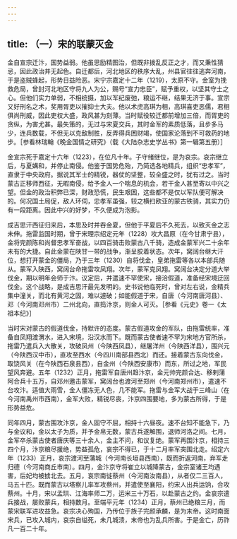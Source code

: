 ```yaml
---
---
---
```

title: （一）宋的联蒙灭金
---



金自宣宗迁汴，国势益弱。他虽思励精图治，但既非拨乱反正之才，而又秉性猜忌，因此政治并无起色。自迁都后，河北地区的秩序大乱，州县官往往逃奔河南，于是盗贼蜂起，形势日益险恶。宋宁宗嘉定十二年（1219），太原不守。金室为挽救危局，曾封河北地区守将九人为公，赐号“宣力忠臣”，赋予重权，以坚其守土之心。但他们实力单弱，不相统摄，加以军纪废弛，粮运不继，结果无济于事。宣宗又好刑名之术，奖用胥吏以摧抑士大夫。他以术虎高琪为相，高琪喜吏恶儒，君相俱尚刑威，因此吏权大盛，政风甚为刻薄。当时赋役较迁都前增加三倍，而胥吏的贪纵，为害尤甚。最失策的，无过与宋夏交兵，其时金军的素质低落，且步多马少，连兵数载，不但无以克敌制胜，反弄得兵困财竭，使国家沦落到不可救药的地步。［参看林瑞翰《晚金国情之研究》（载《大陆杂志史学丛书》第一辑第五册）］

金宣宗死于嘉定十六年（1223），在位凡十年。子守绪继位，是为哀宗。哀宗继立后，与夏媾和，并停止南侵。他鉴于国势危殆，乃简选各地精兵，组织“忠孝军”，直隶于中央政府。据说其军士的精锐，器仗的坚整，较全盛之时，犹有过之。当时蒙古正移师西征，无暇南侵，给予金人一个喘息的机会，若干金人甚至寄以中兴之望。但金的政治积弊已深，财政恐慌，民生艰困，这些都不是仅以军队便可解决的。何况国土局促，敌人环伺，忠孝军虽强，较之横扫欧亚的蒙古铁骑，其实力仍有一段距离。因此中兴的好梦，不久便成为泡影。

成吉思汗西征归来后，本思及时并吞金夏，但他于平夏后不久死去，以致灭金之志未伸。拖雷监国时期，曾于宋理宗绍定元年（1228）攻大昌原（在今甘肃宁县），金将完颜陈和尚督忠孝军奋战，以四百骑击败蒙古八千骑，造成金蒙军兴二十余年未有的大捷。自此金蒙在陕甘一带的战争，渐呈胶着状态。次年，窝阔台继大汗位，想打开蒙金的僵局，乃于三年（1230）自将伐金，皇弟拖雷等各以本部兵随从。蒙军入陕西，窝阔台命拖雷攻凤翔。次年，蒙军克凤翔。窝阔台决定分道大举伐金，期以明年会师于汴。议定后，并遣速不罕使宋，接洽假道，准备经宋境迂回伐金。这个战略，是成吉思汗最先发明的。史书说他临死时，曾对左右说，金精兵集中潼关，而北有黄河之固，难以遽破；如能假道于宋，自唐（今河南唐河县）、邓（今河南邓州市）二州北向，直捣汴京，则金人可灭。［参看《元史》卷一《太祖本纪》］

当时宋对蒙古的假道伐金，持默许的态度。蒙古假道攻金的军队，由拖雷统率，准备自凤翔渡渭水，进入宋境，沿汉水而下。既而蒙古使者速不罕为宋地方官所杀，拖雷乃遣兵入大散关，攻破凤州（今陕西凤县），继屠洋州（今陕西洋县），围兴元（今陕西汉中市），直攻至西水（今四川南部县西北）而还。接着蒙古东向伐金，取饶风关（在今陕西石泉县西），自金州（今陕西安康市）而东，所过之地，军民望风奔避。五年（1232）正月，拖雷军自唐州趋汴京，金元帅完颜合达、移剌蒲阿合兵十五万，自邓州邀击蒙军，窝阔台也渡河至郑州（今河南郑州市），遣速不台攻汴。适值大雨雪，金人僵冻无人色，几不能军。拖雷与金军大战于三峰山（在今河南禹州市西南），金军大败，精锐尽丧，汴京四围要地，多为蒙古所得，于是形势益危。

同年四月，蒙古围攻汴京，金人固守不屈，相持十六昼夜。速不台知不能急下，乃与金议和，金以太子为质，并予金帛无数，蒙古兵遂解围，退师河洛之间。七月，金军卒杀蒙古使者唐庆等三十余人，金主不问，和议复绝。蒙军再围汴京，相持三四个月，汴京粮尽援绝，势益孤危，哀宗不得已，于十二月率军突围北走。绍定六年（1233）正月，哀宗渡河至蒲城（今河南长垣县西南），既而折返河南，弃军走归德（今河南商丘市南）。四月，金汴京守将崔立以城降蒙古，金宗室诸王均遇害，后妃均被掳北去。五月，哀宗南徙蔡州（今河南汝南县），从者仅二三百人，马五十匹。既而蒙古以塔察儿率军攻蔡州，并遣使至襄阳，约宋人出兵运饷，合攻蔡州。十月，宋以孟珙、江海率师二万，运米三十万石，以赴蒙古之约。金哀宗遣兵接战，屡败蒙兵，相持数月。至端平元年（1234）正月，蔡州已绝粮三月，而蒙宋联军进攻益急。哀宗决心殉国，乃传位于族子完颜承麟，是为末帝。这时南面宋兵，已攻入城内，哀宗自缢死，未几城溃，末帝也为乱兵所害。于是金亡，历祚凡一百二十年。